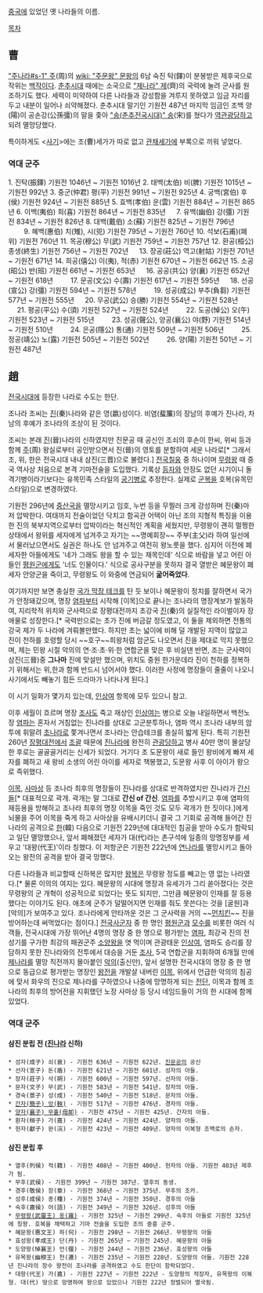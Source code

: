 [[중국]]에 있었던 옛 나라들의 이름.

[[목차]]
== 曹 ==
[["주나라#s-1" 주]](周)의 [[wiki: "주문왕" 문왕]]의 6남 숙진 탁(鐸)이 분봉받은 제후국으로 작위는 [[백작]]이다. [[춘추시대]] 때에는 소국으로 [["제나라" 제]](齊)의 국력에 눌려 군사를 원조하기도 했다. 세력이 미약하여 다른 나라들과 강성함을 겨루지 못하였고 임금 자리를 두고 내분이 일어나 쇠약해졌다. 춘추시대 말기인 기원전 487년 마지막 임금인 조백 양(陽)이 공손강(公孫彊)의 말을 좇아 [["송(춘추전국시대)" 송]](宋)를 쳤다가 [[역관광]]당하고 되려 멸망당했다. 

특이하게도 <[[사기]]>에는 조(曹)세가가 따로 없고 [[관]][[채]]세가에 부록으로 끼워 넣었다. 

=== 역대 군주 ===
1. 진탁(振鐸) 기원전 1046년 ~ 기원전 1016년  
2. 태백(太伯) 비(脾) 기원전 1015년 ~ 기원전 992년  
3. 중군(仲君) 평(平) 기원전 991년 ~ 기원전 925년  
4. 궁백(宮伯) 후(侯) 기원전 924년 ~ 기원전 885년  
5. 효백(孝伯) 운(雲) 기원전 884년 ~ 기원전 865년  
6. 이백(夷伯) 희(喜) 기원전 864년 ~ 기원전 835년 　 
7. 유백(幽伯) 강(彊) 기원전 834년 ~ 기원전 826년  
8. 대백(戴伯) 소(蘇) 기원전 825년 ~ 기원전 796년 　　 
9. 혜백(惠伯) 치(雉), 시(兕) 기원전 795년 ~ 기원전 760년  
10. 석보(石甫)(폐위) 기원전 760년
11. 목공(穆公) 무(武) 기원전 759년 ~ 기원전 757년  
12. 환공(桓公) 종생(終生) 기원전 756년 ~ 기원전 702년 　 
13. 장공(莊公) 역고(射姑) 기원전 701년 ~ 기원전 671년  
14. 희공(僖公) 이(夷), 적(赤) 기원전 670년 ~ 기원전 662년  
15. 소공(昭公) 반(班) 기원전 661년 ~ 기원전 653년 　 
16. 공공(共公) 양(襄) 기원전 652년 ~ 기원전 618년 　　 
17. 문공(文公) 수(壽) 기원전 617년 ~ 기원전 595년 　 
18. 선공(宣公) 강(彊) 기원전 594년 ~ 기원전 578년 　　 
19. 성공(成公) 부추(負芻) 기원전 577년 ~ 기원전 555년 　 
20. 무공(武公) 승(勝) 기원전 554년 ~ 기원전 528년 　 
21. 평공(平公) 수(須) 기원전 527년 ~ 기원전 524년 　　 
22. 도공(悼公) 오(午) 기원전 523년 ~ 기원전 515년 　　 
23. 성공(聲公), 양공(襄公) 야(野) 기원전 514년 ~ 기원전 510년 　　 
24. 은공(隱公) 통(通) 기원전 509년 ~ 기원전 506년 　　 
25. 정공(靖公) 노(露) 기원전 505년 ~ 기원전 502년 　　 
26. 양(陽) 기원전 501년 ~ 기원전 487년 　　 

== 趙 ==
[[전국시대]]에 등장한 나라로 수도는 한단.

조나라 조씨는 [[진(통일왕조)|진]](秦)나라와 같은 영(嬴)성이다. 비염(蜚簾)의 장남의 후예가 진나라, 차남의 후예가 조나라의 조상이 된 것이다.

조씨는 본래 [[진(춘추오패)|진]](晉)나라의 신하였지만 진문공 때 공신인 조쇠의 후손이 한씨, 위씨 등과 함께 [[주나라|주]](周) 왕실로부터 공인받으면서 진(晉)의 영토를 분할하여 세운 나라로[* 그래서 조, 위, 한은 전국시대 내내 삼진(三晋)으로 불렸다.] [[전국칠웅]] 중 하나이며 [[무령왕]] 때 중국 역사상 처음으로 본격 기마전술을 도입했다. 기록상 [[등자]]와 안장도 없던 시기이니 돌격기병이라기보다는 유목민족 스타일의 [[궁기병]]로 추정한다. 실제로 [[군복]]을 호복(유목민 스타일)으로 변경하였다.

기원전 296년에 [[중산]]국을 멸망시키고 임호, 누번 등을 무찔러 크게 강성하며 진(秦)마저 압박한다. 여태까지 전술이었던 닥치고 함곡관 어택이 아닌 조의 지형적 특징을 이용한 진의 북부지역으로부터 압박이라는 혁신적인 계획을 세웠지만, 무령왕이 괜히 멀쩡한 상태에서 왕위를 세자에게 넘겨주고 자기는 ~~명예회장~~ 주부(主父)라 하여 일선에서 물러났으면서도 실권은 하나도 안 넘겨주고 여전히 왕노릇을 했다. 심지어 이전에 폐세자한 아들에게도 '네가 그래도 왕을 할 수 있는 재목인데' 식으로 바람을 넣고 어린 아들인 [[평원군]]에게도 '너도 인물이다.' 식으로 공사구분을 못하자 결국 열받은 혜문왕이 폐세자 안양군을 죽이고, 무령왕도 이 와중에 연금되어 '''굶어죽었다'''.

여기까지만 보면 충실한 [[국가 막장 테크]]를 탄 듯 보이나 혜문왕이 정치를 잘하면서 국가가 안정돼갔으며, 명장 [[염파#s-1|염파]]부터 시작해 [이목]으로 끝나는 조나라의 명장계보가 발동하여, 지리학적 위치와 군사력으로 장평대전까지 초강국 [[진#s-1.2|진]](秦)의 실질적인 라이벌이자 장애물로 성장한다.[* 국력만으로는 초가 진에 버금갈 정도였고, 이 둘을 제외하면 전통의 강국 제가 두 나라에 겨뤄볼만했다. 하지만 초는 넓이에 비해 덜 개발된 지역이 많았고 진이 천하를 호령할 당시 ~~호구~~희왕처럼 암군도 나오면서 진을 제대로 막지 못했으며, 제는 민왕 시절 악의의 연·조·초·위·한 연합군을 맞은 후 비실댄 반면, 조는 군사력이 삼진(三晉)중 '''그나마''' 진에 맞설만 했으며, 위치도 중원 한가운데라 진이 천하를 정복하기 위해서는 위,한과 함께 반드시 넘어서야 했다. 이러한 사정에 명장들이 줄줄이 나오니 사기에서도 빼놓기 힘든 드라마가 나타나게 된다.]

이 시기 일화가 몇가지 있는데, [[인상여]] 항목에 모두 있으니 참고.

이후 세월이 흐르며 명장 [[조사#s-3|조사]]도 죽고 재상인 [[인상여]]는 병으로 오늘 내일하면서 백전노장 [[염파#s-1|염파]]는 혼자서 거침없는 진나라를 상대로 고군분투하나, 염파 역시 조나라 내부의 암투에 휘말려 [[초나라#s-1|초나라]]로 쫓겨나면서 조나라는 안습테크를 충실히 밟게 된다. 특히 기원전 260년 [[장평대전]]에서 [[조괄]] 때문에 [[진(통일왕조)|진나라]]에 완전히 [[관광#s-2.1|관광]]당하고 병사 40만 명이 몰살당한 후로는 골골골거리는 신세가 되었다. 거기다 조 도문왕이 새로 들인 왕비에게 빠져 세자를 폐하고 새 왕비 소생의 어린 아이를 세자로 책봉했고, 도문왕 사후 이 아이가 왕으로 즉위했다.

[[이목#s-2|이목]], [[사마상]] 등 조나라 최후의 명장들이 진나라를 상대로 반격하였지만 진나라가 [[간신]]들[* 대표적으로 곽개. 곽개는 말 그대로 '''간신 of 간신'''. [[염파#s-1|염파]]를 추방시키고 후에 염파의 재등용을 방해하고 조나라 최후의 명장 이목을 죽인 것도 모두 곽개가 한 짓이다.]에게 뇌물을 주어 이목을 죽게 하고 사마상을 유배시키더니 결국 그 기회로 공격해 들어간 진나라의 공격으로 [[한나라#s-1.1|한]](韓) 다음으로 기원전 229년에 대대적인 침공을 받아 수도가 함락되고 일단 멸망했으나, 앞서 폐해졌던 세자가 대(代)라는 촌구석에 일종의 망명정부를 세우고 '대왕(代王)'이라 칭했다. 이 저항군은 기원전 222년에 [[연나라]]를 멸망시키고 돌아오는 왕전의 공격을 받아 결국 망했다.

다른 나라들과 비교할때 신하복은 많지만 [[왕#s-1|왕]]복은 무령왕 정도를 빼고는 영 없는 나라였다.[* 물론 이의의 여지는 있다. 혜문왕의 시대에 명장과 유세가가 그리 쏟아졌다는 것은 무령왕의 군 개혁이 성공적으로 되었다는 뜻도 되지만, 그만큼 혜문왕이 인재를 잘 등용했다는 이야기도 된다. 애초에 군주가 덜떨어지면 인재를 줘도 못쓴다는 것을 [굴원]과 [악의]가 보여주고 있다. 조나라에게 안타까운 것은 그 군사력을 거의 ~~[[먼치킨]]~~ 진을 방어하는데 써먹었다는 점이다.] [[전국사군자]] 중 한 명인 [[평원군]]과 [[모수]]를 비롯한 여러 식객들, 전국시대에 가장 뛰어난 4명의 명장 중 한 명으로 평가받는 [[염파#s-1|염파]], 최강국 진의 전성기를 구가한 최강의 패권군주 [[소양왕]]을 엿 먹이며 관광태운 [[인상여]], 염파도 승리를 장담하지 못한 진나라와의 전투에서 대승을 거둔 [[조사#s-3|조사]], 5국 연합군을 지휘하여 6개월 만에 [[제나라]]를 멸망 직전까지 몰아붙인 [[악의#s-2|악의]](출신만), 앞서 설명한 전국시대의 명장 중 한 명으로 동급으로 평가받는 명장인 [[왕전]]을 개발살 내버린 [[이목#s-2|이목]], 위에서 언급한 악의의 침공에 맞서 화우의 진으로 제나라를 구하였으나 나중에 망명하게 되는 [[전단]], 이목과 함께 조나라의 최후의 방어전을 지휘했던 노장 사마상 등 당시 네임드들이 거의 한 시대에 함께 있었다.

=== 역대 군주 ===
==== 삼진 분립 전 ([[진(춘추오패)|진나라]] 신하) ====
 * 성자(成子) 쇠(衰) - 기원전 636년 ~ 기원전 622년. [[진문공]]의 공신 
 * 선자(宣子) 돈(盾) - 기원전 621년 ~ 기원전 601년. 성자의 아들.
 * 장자(莊子) 삭(朔) - 기원전 600년 ~ 기원전 597년. 선자의 아들. 
 * 문자(文子) 무(武) - 기원전 583년 ~ 기원전 541년. 장자의 아들.
 * 경숙(景子) 성(成) - 기원전 540년 ~ 기원전 518년. 문자의 아들.
 * [[조간자|간자(簡子) 앙(鞅)]] - 기원전 517년 ~ 기원전 476년. 경자의 아들.
 * [[조양자|양자(襄子) 무휼(毋卹)]] - 기원전 475년 ~ 기원전 425년. 간자의 아들.
 * 환자(桓子) 가(嘉) - 기원전 424년 ~ 기원전 424년. 양자의 아들.
 * 헌자(獻子) 완(浣) - 기원전 423년 ~ 기원전 409년. 양자의 이복형 조백로의 손자.

==== 삼진 분립 후 ==== 
 * 열후(列侯) 적(籍) - 기원전 408년 ~ 기원전 400년. 헌자의 아들. 기원전 403년 제후가 됨.
 * 무후(武侯) - 기원전 399년 ~ 기원전 387년. 열후의 동생.
 * 경후(敬侯) 장(章) - 기원전 368년 ~ 기원전 375년. 무후의 조카.
 * 성후(成侯) 종(種) - 기원전 374년 ~ 기원전 350년. 경후의 아들 
 * 숙후(肅侯) 어(語) - 기원전 349년 ~ 기원전 326년. 성후의 아들
 * [[무령왕#s-2|무령왕(武靈王) 옹(雍)]] - 기원전 325년 ~ 기원전 299년. 숙후의 아들로 기원전 325년에 칭왕. 호복을 채택하고 기마 전술을 도입한 조의 중흥 군주. 
 * 혜문왕(惠文王) 하(何) - 기원전 298년 ~ 기원전 266년. 무령왕의 아들
 * 효성왕(孝成王) 단(丹) - 기원전 265년 ~ 기원전 245년. 혜문왕의 아들
 * 도양왕(悼襄王) 언(偃) - 기원전 244년 ~ 기원전 236년. 효성왕의 아들
 * 유목왕(幽穆王) 천(遷) - 기원전 235년 ~ 기원전 228년. 도양왕의 아들. 기원전 228년 진나라의 장수 왕전이 조나라를 공격하였고 수도 한단이 함락되었다.
 * 대왕(代王) 가(嘉) - 기원전 227년 ~ 기원전 222년 - 도양왕의 적장자, 유목왕의 이복형. 대(代) 땅으로 망명하여 왕으로 있었으나 기원전 222년 정벌되어 멸국됨.
